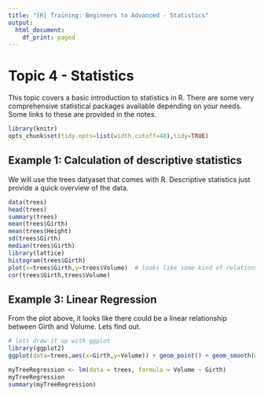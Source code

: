 ---
title: "[R] Training: Beginners to Advanced - Statistics"
output:
  html_document:
    df_print: paged
---

# Topic 4 - Statistics
This topic covers a basic introduction to statistics in R.  There are some very comprehensive statistical packages available depending on your needs.  Some links to these are provided in the notes.

```{r, echo=FALSE}
library(knitr)
opts_chunk$set(tidy.opts=list(width.cutoff=48),tidy=TRUE)
```

## Example 1: Calculation of descriptive statistics
We will use the trees datyaset that comes with R. Descriptive statistics just provide a quick overview of the data.
```{r}
data(trees)
head(trees)
summary(trees)
mean(trees$Girth)
mean(trees$Height)
sd(trees$Girth)
median(trees$Girth)
library(lattice)
histogram(trees$Girth)
plot(x=trees$Girth,y=trees$Volume)  # looks like some kind of relationship here...data
cor(trees$Girth,trees$Volume)
```


## Example 3: Linear Regression
From the plot above, it looks like there could be a linear relationship between Girth and Volume.  Lets find out.
```{r}
# lets draw it up with ggplot
library(ggplot2)
ggplot(data=trees,aes(x=Girth,y=Volume)) + geom_point() + geom_smooth(method="lm") + ggtitle("Volume and Girth relationship") 

myTreeRegression <- lm(data = trees, formula = Volume ~ Girth)
myTreeRegression
summary(myTreeRegression)
```

